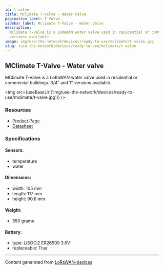```yaml
---
id: t-valve
title: Mclimate T-Valve - Water Valve
pagination_label: T Valve
sidebar_label: Mclimate T-Valve - Water Valve
description:
  MClimate T-Valve is a LoRaWAN water valve used in residential or commercial buildings. 3/4" and 1"
  versions available.
image: img/use-the-network/devices/ready-to-use/mclimate/t-valve.jpg
slug: /use-the-network/devices/ready-to-use/mclimate/t-valve
---
```



## MClimate T-Valve - Water valve

MClimate T-Valve is a LoRaWAN water valve used in residential or commercial buildings. 3/4" and 1"
versions available.

<img src={useBaseUrl('img/use-the-network/devices/ready-to-use/mclimate/t-valve.jpg')} />

### Resources

- [Product Page](https://mclimate.bit.ai/docs/view/qiyURo9OxshxDj1i)
- [Datasheet](https://d19bjv63x2j8ah.cloudfront.net/v2/22667/contents/88AX301jrXL1awzI/mclimate-t-valve-lorawan-datasheet-en.pdf)

### Specifications

#### Sensors:

- temperature
- water

#### Dimensions:

- width: 105 mm
- length: 117 mm
- height: 90.8 mm

#### Weight:

- 550 grams

#### Battery:

- type: LiSOCl2 ER26500 3.6V
- replaceable: True

---

Content generated from [LoRaWAN-devices](https://github.com/TheThingsNetwork/lorawan-devices)
